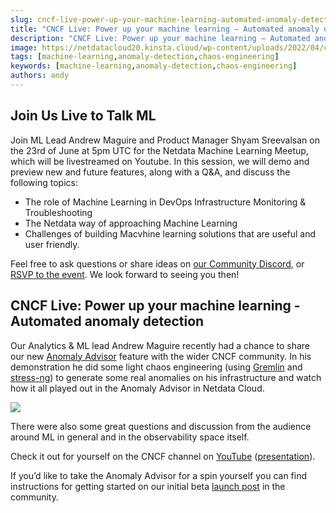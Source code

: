```yaml
---
slug: cncf-live-power-up-your-machine-learning-automated-anomaly-detection
title: "CNCF Live: Power up your machine learning – Automated anomaly detection"
description: "CNCF Live: Power up your machine learning – Automated anomaly detection"
image: https://netdatacloud20.kinsta.cloud/wp-content/uploads/2022/04/cncf-live.png
tags: [machine-learning,anomaly-detection,chaos-engineering]
keywords: [machine-learning,anomaly-detection,chaos-engineering]
authors: andy
---
```


<!--truncate-->

## Join Us Live to Talk ML

Join ML Lead Andrew Maguire and Product Manager Shyam Sreevalsan on the 23rd of June at 5pm UTC for the Netdata Machine Learning Meetup, which will be livestreamed on Youtube. In this session, we will demo and preview new and future features, along with a Q&amp;A, and discuss the following topics:
<ul>
 	<li>The role of Machine Learning in DevOps Infrastructure Monitoring &amp; Troubleshooting</li>
 	<li>The Netdata way of approaching Machine Learning</li>
 	<li>Challenges of building Macvhine learning solutions that are useful and user friendly.</li>
</ul>
Feel free to ask questions or share ideas on <a href="https://discord.gg/ZyeDHQTdaW">our Community Discord</a>, or <a href="https://(https://www.meetup.com/netdata-infrastructure-monitoring-meetup-group/events/286243158/">RSVP to the event</a>. We look forward to seeing you then!

## CNCF Live: Power up your machine learning - Automated anomaly detection

Our Analytics &amp; ML lead Andrew Maguire recently had a chance to share our new <a href="https://community.netdata.cloud/t/anomaly-advisor-beta-launch/2717">Anomaly Advisor</a> feature with the wider CNCF community. In his demonstration he did some light chaos engineering (using <a href="https://www.gremlin.com/">Gremlin</a> and <a href="https://wiki.ubuntu.com/Kernel/Reference/stress-ng">stress-ng</a>) to generate some real anomalies on his infrastructure and watch how it all played out in the Anomaly Advisor in Netdata Cloud.

![](https://netdatacloud20.kinsta.cloud/wp-content/uploads/2022/04/anomaly_advisor-600x338.png)

There were also some great questions and discussion from the audience around ML in general and in the observability space itself.

Check it out for yourself on the CNCF channel on <a href="https://youtu.be/pI-MUupmD64" target="_blank" rel="noopener">YouTube</a> (<a href="https://docs.google.com/presentation/d/1n8ZAlD0n1_clryezT_L7MhLvyR6wPgfQRyGwZWC_LTc/edit?usp=sharing" target="_blank" rel="noopener">presentation</a>).

<ReactPlayer controls width='100%' url='https://www.youtube.com/embed/pI-MUupmD64'/>

If you’d like to take the Anomaly Advisor for a spin yourself you can find instructions for getting started on our initial beta <a href="https://community.netdata.cloud/t/anomaly-advisor-beta-launch/2717">launch post</a> in the community.

